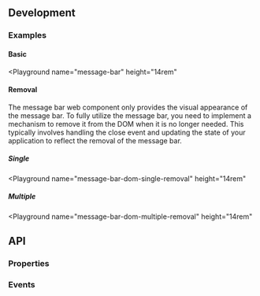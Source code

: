 
## Development

### Examples

#### Basic

<Playground
  name="message-bar"
  height="14rem"
>
</Playground>

#### Removal
The message bar web component only provides the visual appearance of the message bar.
To fully utilize the message bar, you need to implement a mechanism to remove it from the DOM when it is no longer needed.
This typically involves handling the close event and updating the state of your application to reflect the removal of the message bar.

##### Single

<Playground
  name="message-bar-dom-single-removal"
  height="14rem"
>
</Playground>

##### Multiple

<Playground
  name="message-bar-dom-multiple-removal"
  height="14rem"
>
</Playground>

## API

### Properties

<Props />

### Events

<Events />
